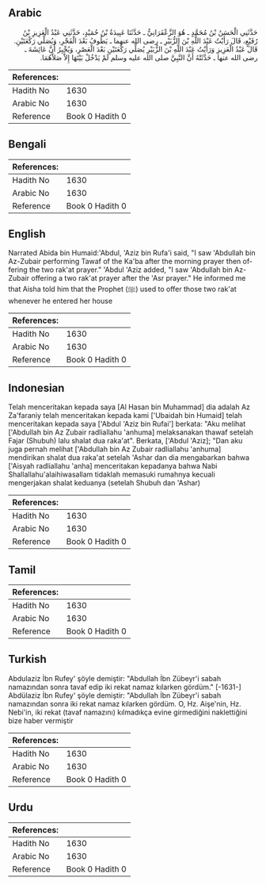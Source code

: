 ## Arabic


<div dir="rtl" lang="ar" style={{fontSize:'larger',backgroundColor:'#f8f9fa',padding:20}}>
حَدَّثَنِي الْحَسَنُ بْنُ مُحَمَّدٍ ـ هُوَ الزَّعْفَرَانِيُّ ـ حَدَّثَنَا عَبِيدَةُ بْنُ حُمَيْدٍ، حَدَّثَنِي عَبْدُ الْعَزِيزِ بْنُ رُفَيْعٍ، قَالَ رَأَيْتُ عَبْدَ اللَّهِ بْنَ الزُّبَيْرِ ـ رضى الله عنهما ـ يَطُوفُ بَعْدَ الْفَجْرِ، وَيُصَلِّي رَكْعَتَيْنِ‏.‏ قَالَ عَبْدُ الْعَزِيزِ وَرَأَيْتُ عَبْدَ اللَّهِ بْنَ الزُّبَيْرِ يُصَلِّي رَكْعَتَيْنِ بَعْدَ الْعَصْرِ، وَيُخْبِرُ أَنَّ عَائِشَةَ ـ رضى الله عنها ـ حَدَّثَتْهُ أَنَّ النَّبِيَّ صلى الله عليه وسلم لَمْ يَدْخُلْ بَيْتَهَا إِلاَّ صَلاَّهُمَا‏.‏
</div>
<div style={{backgroundColor:'#f8f9fa',padding:20, marginBottom: 10}}><table> <thead> <tr> <th>References:</th> <th></th> </tr> </thead> <tbody><tr><td>Hadith No</td><td>1630</td></tr><tr><td>Arabic No</td><td>1630</td></tr><tr><td>Reference</td><td>Book 0 Hadith 0</td></tr></tbody></table></div>

## Bengali


<div dir="ltr" lang="bn" style={{fontSize:'larger',backgroundColor:'#f8f9fa',padding:20}}>

</div>
<div style={{backgroundColor:'#f8f9fa',padding:20, marginBottom: 10}}><table> <thead> <tr> <th>References:</th> <th></th> </tr> </thead> <tbody><tr><td>Hadith No</td><td>1630</td></tr><tr><td>Arabic No</td><td>1630</td></tr><tr><td>Reference</td><td>Book 0 Hadith 0</td></tr></tbody></table></div>

## English


<div dir="ltr" lang="en" style={{fontSize:'larger',backgroundColor:'#f8f9fa',padding:20}}>
Narrated Abida bin Humaid:'Abdul, 'Aziz bin Rufa'i said, "I saw 'Abdullah bin Az-Zubair performing Tawaf of the Ka'ba after the morning prayer then offering the two rak'at prayer." 'Abdul 'Aziz added, "I saw 'Abdullah bin Az-Zubair offering a two rak'at prayer after the 'Asr prayer." He informed me that Aisha told him that the Prophet (ﷺ) used to offer those two rak'at whenever he entered her house
</div>
<div style={{backgroundColor:'#f8f9fa',padding:20, marginBottom: 10}}><table> <thead> <tr> <th>References:</th> <th></th> </tr> </thead> <tbody><tr><td>Hadith No</td><td>1630</td></tr><tr><td>Arabic No</td><td>1630</td></tr><tr><td>Reference</td><td>Book 0 Hadith 0</td></tr></tbody></table></div>

## Indonesian


<div dir="ltr" lang="id" style={{fontSize:'larger',backgroundColor:'#f8f9fa',padding:20}}>
Telah menceritakan kepada saya [Al Hasan bin Muhammad] dia adalah Az Za'faraniy telah menceritakan kepada kami ['Ubaidah bin Humaid] telah menceritakan kepada saya ['Abdul 'Aziz bin Rufai'] berkata: "Aku melihat ['Abdullah bin Az Zubair radliallahu 'anhuma] melaksanakan thawaf setelah Fajar (Shubuh) lalu shalat dua raka'at". Berkata, ['Abdul 'Aziz]; "Dan aku juga pernah melihat ['Abdullah bin Az Zubair radliallahu 'anhuma] mendirikan shalat dua raka'at setelah 'Ashar dan dia mengabarkan bahwa ['Aisyah radliallahu 'anha] menceritakan kepadanya bahwa Nabi Shallallahu'alaihiwasallam tidaklah memasuki rumahnya kecuali mengerjakan shalat keduanya (setelah Shubuh dan 'Ashar)
</div>
<div style={{backgroundColor:'#f8f9fa',padding:20, marginBottom: 10}}><table> <thead> <tr> <th>References:</th> <th></th> </tr> </thead> <tbody><tr><td>Hadith No</td><td>1630</td></tr><tr><td>Arabic No</td><td>1630</td></tr><tr><td>Reference</td><td>Book 0 Hadith 0</td></tr></tbody></table></div>

## Tamil


<div dir="ltr" lang="ta" style={{fontSize:'larger',backgroundColor:'#f8f9fa',padding:20}}>

</div>
<div style={{backgroundColor:'#f8f9fa',padding:20, marginBottom: 10}}><table> <thead> <tr> <th>References:</th> <th></th> </tr> </thead> <tbody><tr><td>Hadith No</td><td>1630</td></tr><tr><td>Arabic No</td><td>1630</td></tr><tr><td>Reference</td><td>Book 0 Hadith 0</td></tr></tbody></table></div>

## Turkish


<div dir="ltr" lang="tr" style={{fontSize:'larger',backgroundColor:'#f8f9fa',padding:20}}>
Abdulaziz İbn Rufey' şöyle demiştir: "Abdullah İbn Zübeyr'i sabah namazından sonra tavaf edip iki rekat namaz kılarken gördüm." [-1631-] Abdülaziz İbn Rufey' şöyle demiştir: "Abdullah İbn Zübeyr'i sabah namazından sonra iki rekat namaz kılarken gördüm. O, Hz. Aişe'nin, Hz. Nebi'in, iki rekat (tavaf namazını) kılmadıkça evine girmediğini naklettiğini bize haber vermiştir
</div>
<div style={{backgroundColor:'#f8f9fa',padding:20, marginBottom: 10}}><table> <thead> <tr> <th>References:</th> <th></th> </tr> </thead> <tbody><tr><td>Hadith No</td><td>1630</td></tr><tr><td>Arabic No</td><td>1630</td></tr><tr><td>Reference</td><td>Book 0 Hadith 0</td></tr></tbody></table></div>

## Urdu


<div dir="rtl" lang="ur" style={{fontSize:'larger',backgroundColor:'#f8f9fa',padding:20}}>

</div>
<div style={{backgroundColor:'#f8f9fa',padding:20, marginBottom: 10}}><table> <thead> <tr> <th>References:</th> <th></th> </tr> </thead> <tbody><tr><td>Hadith No</td><td>1630</td></tr><tr><td>Arabic No</td><td>1630</td></tr><tr><td>Reference</td><td>Book 0 Hadith 0</td></tr></tbody></table></div>
